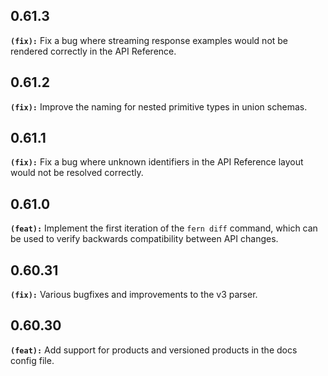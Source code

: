 ## 0.61.3
**`(fix):`** Fix a bug where streaming response examples would not be rendered correctly in the API Reference.


## 0.61.2
**`(fix):`** Improve the naming for nested primitive types in union schemas.


## 0.61.1
**`(fix):`** Fix a bug where unknown identifiers in the API Reference layout would not be resolved correctly.


## 0.61.0
**`(feat):`** Implement the first iteration of the `fern diff` command, which can be used
to verify backwards compatibility between API changes.


## 0.60.31
**`(fix):`** Various bugfixes and improvements to the v3 parser.


## 0.60.30
**`(feat):`** Add support for products and versioned products in the docs config file.


